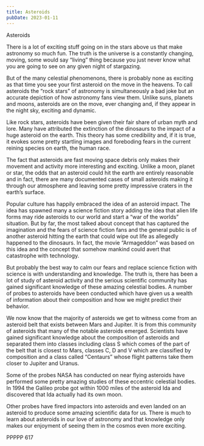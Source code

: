 ```yaml
---
title: Asteroids
pubDate: 2023-01-11
---
```


Asteroids

There is a lot of exciting stuff going on in the stars above us that make astronomy so much fun.  The truth is the universe is a constantly changing, moving, some would say “living” thing because you just never know what you are going to see on any given night of stargazing.

But of the many celestial phenomenons, there is probably none as exciting as that time you see your first asteroid on the move in the heavens.  To call asteroids the “rock stars” of astronomy is simultaneously a bad joke but an accurate depiction of how astronomy fans view them.  Unlike suns, planets and moons, asteroids are on the move, ever changing and, if they appear in the night sky, exciting and dynamic.

Like rock stars, asteroids have been given their fair share of urban myth and lore.  Many have attributed the extinction of the dinosaurs to the impact of a huge asteroid on the earth.  This theory has some credibility and, if it is true, it evokes some pretty startling images and foreboding fears in the current reining species on earth, the human race.

The fact that asteroids are fast moving space debris only makes their movement and activity more interesting and exciting.  Unlike a moon, planet or star, the odds that an asteroid could hit the earth are entirely reasonable and in fact, there are many documented cases of small asteroids making it through our atmosphere and leaving some pretty impressive craters in the earth’s surface.

Popular culture has happily embraced the idea of an asteroid impact.  The idea has spawned many a science fiction story adding the idea that alien life forms may ride asteroids to our world and start a “war of the worlds” situation.  But by far, the most talked about concept that has captured the imagination and the fears of science fiction fans and the general public is of another asteroid hitting the earth that could wipe out life as allegedly happened to the dinosaurs.  In fact, the movie “Armageddon” was based on this idea and the concept that somehow mankind could avert that catastrophe with technology.

But probably the best way to calm our fears and replace science fiction with science is with understanding and knowledge.  The truth is, there has been a lot of study of asteroid activity and the serious scientific community has gained significant knowledge of these amazing celestial bodies.  A number of probes to asteroids have been conducted which have given us a wealth of information about their composition and how we might predict their behavior.  

We now know that the majority of asteroids we get to witness come from an asteroid belt that exists between Mars and Jupiter.  It is from this community of asteroids that many of the notable asteroids emerged.  Scientists have gained significant knowledge about the composition of asteroids and separated them into classes including class S which comes of the part of the belt that is closest to Mars, classes C, D and V which are classified by composition and a class called “Centaurs” whose flight patterns take them closer to Jupiter and Uranus.

Some of the probes NASA has conducted on near flying asteroids have performed some pretty amazing studies of these eccentric celestial bodies.  In 1994 the Galileo probe got within 1000 miles of the asteroid Ida and discovered that Ida actually had its own moon.  

Other probes have fired impactors into asteroids and even landed on an asteroid to produce some amazing scientific data for us.  There is much to learn about asteroids in our love of astronomy and that knowledge only makes our enjoyment of seeing them in the cosmos even more exciting.

PPPPP 617